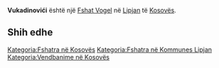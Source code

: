 {{Fshat në Kosovës
 | Emri                = Vukadinovići
| sqi_V_name = Zhivodere
| sqi_V_FULL_NAME_RO = Zhivodere
| sqi_V_FULL_NAME_ND_RO = Zhivodere
| sqi_V_SORT_NAME_RG = ZHIVODERE
| sqi_V_FULL_NAME_RG = Zhivodere
| sqi_V_FULL_NAME_ND_RG = Zhivodere
| srp_N_name = Vukadinovići
| srp_N_FULL_NAME_RO = Vukadinovići
| srp_N_FULL_NAME_ND_RO = Vukadinovici
| srp_N_SORT_NAME_RG = VUKADINOVICI
| srp_N_FULL_NAME_RG = Vukadinovići
| srp_N_FULL_NAME_ND_RG = Vukadinovici
| srp_V_name = Živodere
| srp_V_FULL_NAME_RO = Živodere
| srp_V_FULL_NAME_ND_RO = Zivodere
| srp_V_SORT_NAME_RG = ZIVODERE
| srp_V_FULL_NAME_RG = Živodere
| srp_V_FULL_NAME_ND_RG = Zivodere

 | Emri (Rasa dhanore) = 
 | Figura              = 
 | Shteti              = Kosovo
 | Komuna              = Lipjan
 | Kodi postar         = 
 | Sipërfaqja          = 

 | Popullsia           = 

 | Regj. i popullsisë  = 
 | Dend. e popullsisë  = 
 | Faqja zyrtare       = 
 <!--- Koordinatat ----> 
 | Gjerësia            = 43.189444
 | Gjatësia            = 20.646389
 | Lartësia            = 
}}
'''Vukadinovići''' është një [[Fshat Vogel]] në [[Lipjan]] të [[Kosovës]].

<!-- == Gjeografia == -->
<!-- == Historia == -->
<!-- == Demografia == -->
== Shih edhe ==
{{Komuna Lipjan}}
{{Kosovo-Administrata-Cung}}

[[Kategoria:Fshatra në Kosovës]]
[[Kategoria:Fshatra në Kommunes Lipjan]]
[[Kategoria:Vendbanime në Kosovës]]